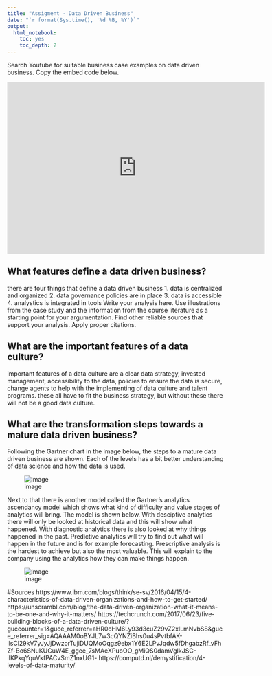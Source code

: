 ```yaml
---
title: "Assigment - Data Driven Business"
date: "`r format(Sys.time(), '%d %B, %Y')`"
output:
  html_notebook:
    toc: yes
    toc_depth: 2
---
```


Search Youtube for suitable business case examples on data driven business. Copy the embed code below.

<iframe width="600" height="400" src="https://www.youtube.com/watch?v=on_r-zYEeOo" title="YouTube video player" frameborder="0" allow="accelerometer; autoplay; clipboard-write; encrypted-media; gyroscope; picture-in-picture" allowfullscreen data-external="1"></iframe>

## What features define a data driven business?

there are four things that define a data driven business
1. data is centralized and organized 
2. data governance policies are in place
3. data is accessible
4. analystics is integrated in tools
Write your analysis here. Use illustrations from the case study and the information from the course literature as a starting point for your argumentation. Find other reliable sources that support your analysis. Apply proper citations. 

## What are the important features of a data culture?

important features of a data culture are a clear data strategy, invested management, accessibility to the data, policies to ensure the data is secure, change agents to help with the implementing of data culture and talent programs. these all have to fit the business strategy, but without these there will not be a good data culture. 

## What are the transformation steps towards a mature data driven business?
Following the Gartner chart in the image below, the steps to a mature data driven business are shown. 
Each of the levels has a bit better understanding of data science and how the data is used. 

![image](https://user-images.githubusercontent.com/89775227/137974876-d38a2869-6b08-47d9-b559-d1f07a96d3a2.png)

Next to that there is another model called the Gartner's analytics ascendancy model which shows what kind of difficulty and value stages of analytics will bring. The model is shown below. With desciptive analytics there will only be looked at historical data and this will show what happened. 
With diagnostic analytics there is also looked at why things happened in the past. Predictive analytics will try to find out what will happen in the future and is for example forecasting.
Prescriptive analysis is the hardest to achieve but also the most valuable. This will explain to the company using the analytics how they can make things happen. 

![image](https://user-images.githubusercontent.com/89775227/137975288-76a89748-cbf0-49cf-9f38-def28754e45e.png)


#Sources
https://www.ibm.com/blogs/think/se-sv/2016/04/15/4-characteristics-of-data-driven-organizations-and-how-to-get-started/
https://unscrambl.com/blog/the-data-driven-organization-what-it-means-to-be-one-and-why-it-matters/
https://techcrunch.com/2017/06/23/five-building-blocks-of-a-data-driven-culture/?guccounter=1&guce_referrer=aHR0cHM6Ly93d3cuZ29vZ2xlLmNvbS8&guce_referrer_sig=AQAAAM0oBYJL7w3cQYNZiBhs0u4sPvtbfAK-llsCl29kV7yJyJjDwzorTujiDUQMoOqgz9ebx1Y6E2LPvJqdw5fDhgabzRf_vFhZf-Bo6SNuKUCuW4E_ggee_7sMAeXPuoOO_gMiQS0damVgIkJSC-iIKPkqYquVkfPACvSmZ1nxUG1-
https://computd.nl/demystification/4-levels-of-data-maturity/
